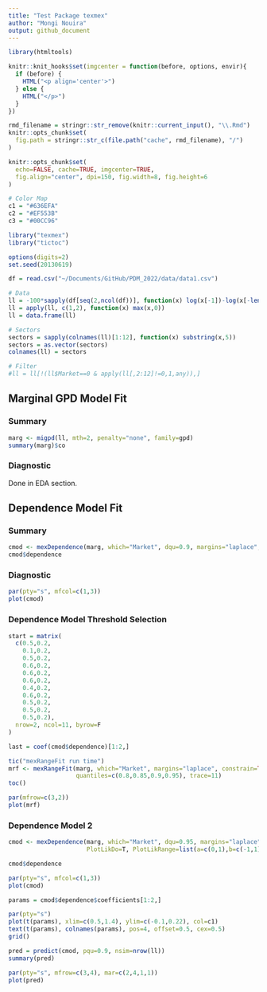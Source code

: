 ```yaml
---
title: "Test Package texmex"
author: "Mongi Nouira"
output: github_document
---
```


```r
library(htmltools)

knitr::knit_hooks$set(imgcenter = function(before, options, envir){
  if (before) {
    HTML("<p align='center'>")
  } else {
    HTML("</p>")
  }
})

rmd_filename = stringr::str_remove(knitr::current_input(), "\\.Rmd")
knitr::opts_chunk$set(
  fig.path = stringr::str_c(file.path("cache", rmd_filename), "/")
)

knitr::opts_chunk$set(
  echo=FALSE, cache=TRUE, imgcenter=TRUE,
  fig.align="center", dpi=150, fig.width=8, fig.height=6
)

# Color Map
c1 = "#636EFA"
c2 = "#EF553B"
c3 = "#00CC96"

library("texmex")
library("tictoc")

options(digits=2)
set.seed(20130619)
```


```r
df = read.csv("~/Documents/GitHub/PDM_2022/data/data1.csv")

# Data
ll = -100*sapply(df[seq(2,ncol(df))], function(x) log(x[-1])-log(x[-length(df$Date)]))
ll = apply(ll, c(1,2), function(x) max(x,0))
ll = data.frame(ll)

# Sectors
sectors = sapply(colnames(ll)[1:12], function(x) substring(x,5))
sectors = as.vector(sectors)
colnames(ll) = sectors

# Filter
#ll = ll[!(ll$Market==0 & apply(ll[,2:12]!=0,1,any)),]
```

## Marginal GPD Model Fit
### Summary

```r
marg <- migpd(ll, mth=2, penalty="none", family=gpd)
summary(marg)$co
```

### Diagnostic
Done in EDA section.

## Dependence Model Fit
### Summary

```r
cmod <- mexDependence(marg, which="Market", dqu=0.9, margins="laplace", constrain=TRUE)
cmod$dependence
```

### Diagnostic

```r
par(pty="s", mfcol=c(1,3))
plot(cmod)
```

### Dependence Model Threshold Selection

```r
start = matrix(
  c(0.5,0.2, 
    0.1,0.2, 
    0.5,0.2,
    0.6,0.2,
    0.6,0.2,
    0.6,0.2,
    0.4,0.2,
    0.6,0.2,
    0.5,0.2,
    0.5,0.2,
    0.5,0.2), 
  nrow=2, ncol=11, byrow=F
)

last = coef(cmod$dependence)[1:2,]
```


```r
tic("mexRangeFit run time")
mrf <- mexRangeFit(marg, which="Market", margins="laplace", constrain=TRUE, start=start, 
                   quantiles=c(0.8,0.85,0.9,0.95), trace=11)
toc()
```


```r
par(mfrow=c(3,2))
plot(mrf)
```

### Dependence Model 2

```r
cmod <- mexDependence(marg, which="Market", dqu=0.95, margins="laplace", start=start,
                      PlotLikDo=T, PlotLikRange=list(a=c(0,1),b=c(-1,1)))
```


```r
cmod$dependence
```


```r
par(pty="s", mfcol=c(1,3))
plot(cmod)
```

```r
params = cmod$dependence$coefficients[1:2,]

par(pty="s")
plot(t(params), xlim=c(0.5,1.4), ylim=c(-0.1,0.22), col=c1)
text(t(params), colnames(params), pos=4, offset=0.5, cex=0.5)
grid()
```


```r
pred = predict(cmod, pqu=0.9, nsim=nrow(ll))
summary(pred)
```


```r
par(pty="s", mfrow=c(3,4), mar=c(2,4,1,1))
plot(pred)
```





